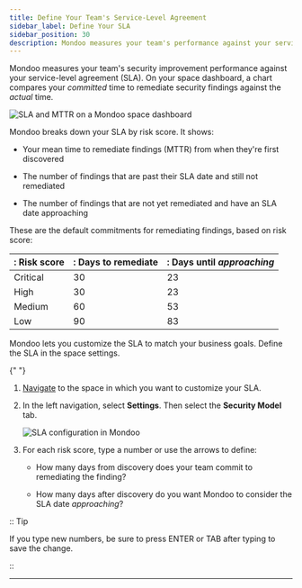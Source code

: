 ```yaml
---
title: Define Your Team's Service-Level Agreement
sidebar_label: Define Your SLA
sidebar_position: 30
description: Mondoo measures your team's performance against your service-level agreement. It compares your committed time to remediate security findings against the actual time. You can customize this service level agreement to match your business goals.
---
```


Mondoo measures your team's security improvement performance against your service-level agreement (SLA). On your space dashboard, a chart compares your _committed_ time to remediate security findings against the _actual_ time.

![SLA and MTTR on a Mondoo space dashboard](/img/platform/maintain/sla-mttr-dash.png)

Mondoo breaks down your SLA by risk score. It shows:
- Your mean time to remediate findings (MTTR) from when they're first discovered

- The number of findings that are past their SLA date and still not remediated

- The number of findings that are not yet remediated and have an SLA date approaching

These are the default commitments for remediating findings, based on risk score:

|: Risk score |: Days to remediate |: Days until _approaching_ |
| ----------- | ------------------ | ------------------------- |
| Critical    | 30                 | 23                        |
| High        | 30                 | 23                        |
| Medium      | 60                 | 53                        |
| Low         | 90                 | 83                        |

Mondoo lets you customize the SLA to match your business goals. Define the SLA in the space settings.


<Partial />{" "}

1. [Navigate](/platform/start/navigate/) to the space in which you want to customize your SLA.

2. In the left navigation, select **Settings**. Then select the **Security Model** tab.

   ![SLA configuration in Mondoo](/img/platform/maintain/sla-set.png)

3. For each risk score, type a number or use the arrows to define:

   - How many days from discovery does your team commit to remediating the finding?

   - How many days after discovery do you want Mondoo to consider the SLA date _approaching_?

:: Tip

If you type new numbers, be sure to press ENTER or TAB after typing to save the change.

::

---

